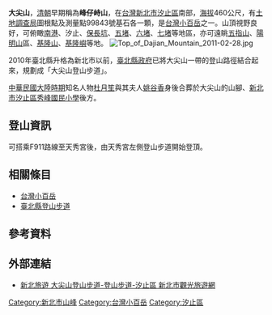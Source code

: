 {{coord|25|03|04.3|N|121|40|05.1|E|display=title|type:mountain_region:TW-NWT}}
'''大尖山'''，[[清朝|清朝]]早期稱為'''峰仔峙山'''，在[[台灣|台灣]][[新北市|新北市]][[汐止區|汐止區]]南部，[[海拔|海拔]]460公尺，有[[土地調查局|土地調查局]]圖根點及測量點99843號基石各一顆，是[[台灣小百岳|台灣小百岳]]之一。山頂視野良好，可俯瞰[[南港區|南港]]、汐止、[[保長坑|保長坑]]、[[五堵|五堵]]、[[六堵|六堵]]、[[七堵|七堵]]等地區，亦可遠眺[[車坪寮山|五指山]]、[[陽明山|陽明山]]區、[[基隆山|基隆山]]、[[基隆嶼|基隆嶼]]等地。
[[File:Top_of_Dajian_Mountain_2011-02-28.jpg|thumb]]

{{Min-nan
| title     = 大尖山
| img       = 
| caption   = 
| choan-han = 大尖山/大針山
| han-lo    = 
| choan-lo  = Toā-tsiam Soaⁿ
| tai-lo    = Tuā-tsiam Suann
}}
2010年臺北縣升格為新北市以前，[[新北市政府|臺北縣政府]]已將大尖山一帶的登山路徑結合起來，規劃成「大尖山登山步道」。

[[中華民國大陸時期|中華民國大陸時期]]知名人物[[杜月笙|杜月笙]]與其夫人[[姚谷香|姚谷香]]身後合葬於大尖山的山腳、[[新北市汐止區秀峰國民小學|新北市汐止區秀峰國民小學]]後方。

== 登山資訊 ==
可搭乘F911路線至天秀宮後，由天秀宮左側登山步道開始登頂。

==相關條目==
*[[台灣小百岳|台灣小百岳]]
*[[臺北縣登山步道|臺北縣登山步道]]

==參考資料==
{{commons cat|Mount Dajian}}
<div class="references-small">
<references />
</div>

==外部連結==
*[https://tour.ntpc.gov.tw/zh-tw/Attraction/Detail?wnd_id=60&id=402603 新北旅遊 大尖山登山步道-登山步道-汐止區  新北市觀光旅遊網] {{Wayback|url=https://tour.ntpc.gov.tw/zh-tw/Attraction/Detail?wnd_id=60&id=402603 |date=20210516091635 }}

{{Portal bar|台灣|台北|環境}}

[[Category:新北市山峰|Category:新北市山峰]]
[[Category:台灣小百岳|Category:台灣小百岳]]
[[Category:汐止區|Category:汐止區]]